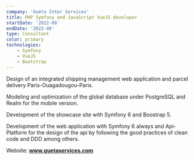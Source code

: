 ```yaml
---
company: 'Gueta Inter Services'
title: PHP Symfony and JavaScript VueJS developer 
startDate: '2022-06'
endDate: '2022-08'
type: Consultant
color: primary
technologies: 
    - Symfony
    - VueJS
    - Bootstrap
---
```

Design of an integrated shipping management web application
and parcel delivery Paris-Ouagadougou-Paris.

Modeling and optimization of the global database under
PostgreSQL and Realm for the mobile version.

Development of the showcase site with Symfony 6 and Boostrap 5.

Development of the web application with Symfony 6 always and
Api-Platform for the design of the api by following the good
practices of clean code and DDD among others.

Website: **www.guetaservices.com**
